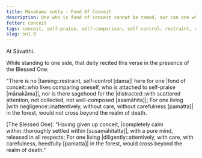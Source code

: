 ```yaml
---
title: Mānakāma sutta - Fond Of Conceit
description: One who is fond of conceit cannot be tamed, nor can one who is uncollected attain sagehood. Dwelling with negligence, such a one would not cross beyond the realm of death.
fetter: conceit
tags: conceit, self-praise, self-comparison, self-control, restraint, collectedness, negligence, diligence, sage, forest, death, sn, sn1-11, sn1
slug: sn1.9
---
```


At Sāvatthi.

While standing to one side, that deity recited this verse in the presence of the Blessed One:

"There is no |taming::restraint, self-control [dama]| here for one \|fond of conceit::who likes comparing oneself, who is attached to self-praise [mānakāma]|,
nor is there sagehood for the |distracted::with scattered attention, not collected, not well-composed [asamāhita]|;
For one living \|with negligence::inattentively, without care, without carefulness [pamatta]| in the forest,
would not cross beyond the realm of death.

[The Blessed One]: "Having given up conceit, \|completely calm within::thoroughly settled within [susamāhitatta]|,
with a pure mind, released in all respects;
For one living |diligently::attentively, with care, with carefulness, heedfully [pamatta]| in the forest,
would cross beyond the realm of death."
